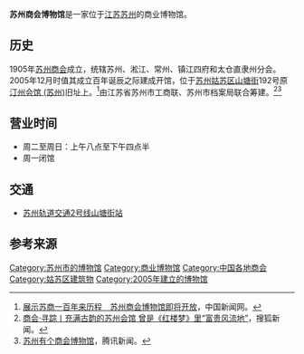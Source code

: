 '''苏州商会博物馆'''是一家位于[[江苏|江苏]][[苏州|苏州]]的商业博物馆。

==历史==
1905年[[苏州商会|苏州商会]]成立，统辖苏州、淞江、常州、镇江四府和太仓直隶州分会。2005年12月时值其成立百年诞辰之际建成开馆，位于[[苏州|苏州]][[姑苏区|姑苏区]][[山塘街|山塘街]]192号原[[汀州会馆_(苏州)|汀州会馆 (苏州)]]旧址上。<ref>[https://www.chinanews.com/news/2005/2005-11-24/8/655831.shtml 展示苏商一百年来历程　苏州商会博物馆即将开放]，中国新闻网。</ref>由江苏省苏州市工商联、苏州市档案局联合筹建。<ref>[https://m.sohu.com/a/208402353_100009891 商会·寻踪丨充满古韵的苏州会馆 曾是《红楼梦》里“富贵风流地”]，搜狐新闻。</ref><ref>[https://new.qq.com/rain/a/20201208A0A78L00 苏州有个商会博物馆]，腾讯新闻。</ref>

==营业时间==
*周二至周日：上午八点至下午四点半
*周一闭馆

==交通==
*[[苏州轨道交通2号线|苏州轨道交通2号线]][[山塘街站|山塘街站]]

==参考来源==
{{reflist}}

[[Category:苏州市的博物馆|Category:苏州市的博物馆]]
[[Category:商业博物馆|Category:商业博物馆]]
[[Category:中国各地商会|Category:中国各地商会]]
[[Category:姑苏区建筑物|Category:姑苏区建筑物]]
[[Category:2005年建立的博物馆|Category:2005年建立的博物馆]]